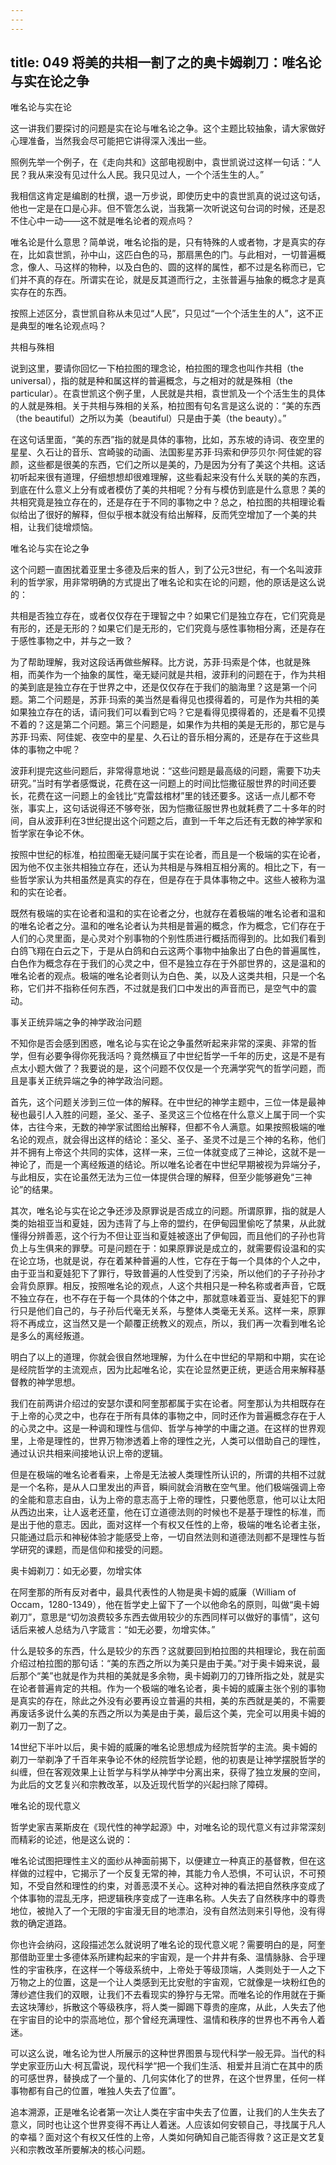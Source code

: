 ```yaml
---
---
---
```

title: 049 将美的共相一割了之的奥卡姆剃刀：唯名论与实在论之争
---







唯名论与实在论

这一讲我们要探讨的问题是实在论与唯名论之争。这个主题比较抽象，请大家做好心理准备，当然我会尽可能把它讲得深入浅出一些。

照例先举一个例子，在《走向共和》这部电视剧中，袁世凯说过这样一句话：“人民？我从来没有见过什么人民。我只见过人，一个个活生生的人。”

我相信这肯定是编剧的杜撰，退一万步说，即使历史中的袁世凯真的说过这句话，他也一定是在口是心非。但不管怎么说，当我第一次听说这句台词的时候，还是忍不住心中一动——这不就是唯名论者的观点吗？

唯名论是什么意思？简单说，唯名论指的是，只有特殊的人或者物，才是真实的存在，比如袁世凯，孙中山，这匹白色的马，那扇黑色的门。与此相对，一切普遍概念，像人、马这样的物种，以及白色的、圆的这样的属性，都不过是名称而已，它们并不真的存在。所谓实在论，就是反其道而行之，主张普遍与抽象的概念才是真实存在的东西。

按照上述区分，袁世凯自称从未见过“人民”，只见过“一个个活生生的人”，这不正是典型的唯名论观点吗？


共相与殊相

说到这里，要请你回忆一下柏拉图的理念论，柏拉图的理念也叫作共相（the universal），指的就是种和属这样的普遍概念，与之相对的就是殊相（the particular）。在袁世凯这个例子里，人民就是共相，袁世凯及一个个活生生的具体的人就是殊相。关于共相与殊相的关系，柏拉图有句名言是这么说的：“美的东西（the beautiful）之所以为美（beautiful）只是由于美（the beauty）。”

在这句话里面，“美的东西”指的就是具体的事物，比如，苏东坡的诗词、夜空里的星星、久石让的音乐、宫崎骏的动画、法国影星苏菲·玛索和伊莎贝尔·阿佳妮的容颜，这些都是很美的东西，它们之所以是美的，乃是因为分有了美这个共相。这话初听起来很有道理，仔细想想却很难理解，这些看起来没有什么关联的美的东西，到底在什么意义上分有或者模仿了美的共相呢？分有与模仿到底是什么意思？美的共相究竟是独立存在的，还是存在于不同的事物之中？总之，柏拉图的共相理论看似给出了很好的解释，但似乎根本就没有给出解释，反而凭空增加了一个美的共相，让我们徒增烦恼。


唯名论与实在论之争

这个问题一直困扰着亚里士多德及后来的哲人，到了公元3世纪，有一个名叫波菲利的哲学家，用非常明确的方式提出了唯名论和实在论的问题，他的原话是这么说的：

共相是否独立存在，或者仅仅存在于理智之中？如果它们是独立存在，它们究竟是有形的，还是无形的？如果它们是无形的，它们究竟与感性事物相分离，还是存在于感性事物之中，并与之一致？

为了帮助理解，我对这段话再做些解释。比方说，苏菲·玛索是个体，也就是殊相，而美作为一个抽象的属性，毫无疑问就是共相，波菲利的问题在于，作为共相的美到底是独立存在于世界之中，还是仅仅存在于我们的脑海里？这是第一个问题。第二个问题是，苏菲·玛索的美当然是看得见也摸得着的，可是作为共相的美如果独立存在的话，请问我们可以看到它吗？它是看得见摸得着的，还是看不见摸不着的？这是第二个问题。第三个问题是，如果作为共相的美是无形的，那它是与苏菲·玛索、阿佳妮、夜空中的星星、久石让的音乐相分离的，还是存在于这些具体的事物之中呢？

波菲利提完这些问题后，非常得意地说：“这些问题是最高级的问题，需要下功夫研究。”当时有学者感慨说，花费在这一问题上的时间比恺撒征服世界的时间还要长，花费在这一问题上的金钱比“克雷兹棺材”里的钱还要多。这话一点儿都不夸张，事实上，这句话说得还不够夸张，因为恺撒征服世界也就耗费了二十多年的时间，自从波菲利在3世纪提出这个问题之后，直到一千年之后还有无数的神学家和哲学家在争论不休。

按照中世纪的标准，柏拉图毫无疑问属于实在论者，而且是一个极端的实在论者，因为他不仅主张共相独立存在，还认为共相是与殊相互相分离的。相比之下，有一些哲学家认为共相虽然是真实的存在，但是存在于具体事物之中。这些人被称为温和的实在论者。

既然有极端的实在论者和温和的实在论者之分，也就存在着极端的唯名论者和温和的唯名论者之分。温和的唯名论者认为共相是普遍的概念，作为概念，它们存在于人们的心灵里面，是心灵对个别事物的个别性质进行概括而得到的。比如我们看到白鸽飞翔在白云之下，于是从白鸽和白云这两个事物中抽象出了白色的普遍属性，白色作为概念存在于我们的心灵之中，但不是独立存在于外部世界的，这是温和的唯名论者的观点。极端的唯名论者则认为白色、美，以及人这类共相，只是一个名称，它们并不指称任何东西，不过就是我们口中发出的声音而已，是空气中的震动。


事关正统异端之争的神学政治问题

不知你是否会感到困惑，唯名论与实在论之争虽然听起来非常的深奥、非常的哲学，但有必要争得你死我活吗？竟然横亘了中世纪哲学一千年的历史，这是不是有点太小题大做了？我要说的是，这个问题不仅仅是一个充满学究气的哲学问题，而且是事关正统异端之争的神学政治问题。

首先，这个问题关涉到三位一体的解释。在中世纪的神学主题中，三位一体是最神秘也最引人入胜的问题，圣父、圣子、圣灵这三个位格在什么意义上属于同一个实体，古往今来，无数的神学家试图给出解释，但都不令人满意。如果按照极端的唯名论的观点，就会得出这样的结论：圣父、圣子、圣灵不过是三个神的名称，他们并不拥有上帝这个共同的实体，这样一来，三位一体就变成了三神论，这就不是一神论了，而是一个离经叛道的结论。所以唯名论者在中世纪早期被视为异端分子，与此相反，实在论虽然无法为三位一体提供合理的解释，但至少能够避免“三神论”的结果。

其次，唯名论与实在论之争还涉及原罪说是否成立的问题。所谓原罪，指的就是人类的始祖亚当和夏娃，因为违背了与上帝的盟约，在伊甸园里偷吃了禁果，从此就懂得分辨善恶，这个行为不但让亚当和夏娃被逐出了伊甸园，而且他们的子孙也背负上与生俱来的罪孽。可是问题在于：如果原罪说是成立的，就需要假设温和的实在论立场，也就是说，存在着某种普遍的人性，它存在于每一个具体的个人之中，由于亚当和夏娃犯下了罪行，导致普遍的人性受到了污染，所以他们的子子孙孙才会背负原罪。相反，按照唯名论的观点，人这个共相只是一种名称或者声音，它既不独立存在，也不存在于每一个具体的个体之中，那就意味着亚当、夏娃犯下的罪行只是他们自己的，与子孙后代毫无关系，与整体人类毫无关系。这样一来，原罪将不再成立，这当然又是一个颠覆正统教义的观点，所以，我们再一次看到唯名论是多么的离经叛道。

明白了以上的道理，你就会很自然地理解，为什么在中世纪的早期和中期，实在论是经院哲学的主流观点，因为比起唯名论，实在论显然更正统，更适合用来解释基督教的神学思想。

我们在前两讲介绍过的安瑟尔谟和阿奎那都属于实在论者。阿奎那认为共相既存在于上帝的心灵之中，也存在于所有具体的事物之中，同时还作为普遍概念存在于人的心灵之中。这是一种调和理性与信仰、哲学与神学的中庸之道。在这样的世界观里，上帝是理性的，世界万物渗透着上帝的理性之光，人类可以借助自己的理性，通过认识共相来间接地认识上帝的逻辑。

但是在极端的唯名论者看来，上帝是无法被人类理性所认识的，所谓的共相不过就是一个名称，是从人口里发出的声音，瞬间就会消散在空气里。他们极端强调上帝的全能和意志自由，认为上帝的意志高于上帝的理性，只要他愿意，他可以让太阳从西边出来，让人返老还童，他在订立道德法则的时候也不是基于理性的标准，而是出于他的意志。因此，面对这样一个有权又任性的上帝，极端的唯名论者主张，只能通过启示和神秘体验才能感受上帝，一切自然法则和道德法则都不是理性与哲学研究的课题，而是信仰和接受的问题。


奥卡姆剃刀：如无必要，勿增实体

在阿奎那的所有反对者中，最具代表性的人物是奥卡姆的威廉（William of Occam，1280-1349），他在哲学史上留下了一个以他命名的原则，叫做“奥卡姆剃刀”，意思是“切勿浪费较多东西去做用较少的东西同样可以做好的事情”，这句话后来被人总结为八字箴言：“如无必要，勿增实体。”

什么是较多的东西，什么是较少的东西？这就要回到柏拉图的共相理论，我在前面介绍过柏拉图的那句话：“美的东西之所以为美只是由于美。”对于奥卡姆来说，最后那个“美”也就是作为共相的美就是多余物，奥卡姆剃刀的刀锋所指之处，就是实在论者普遍肯定的共相。作为一个极端的唯名论者，奥卡姆的威廉主张个别的事物是真实的存在，除此之外没有必要再设立普遍的共相，美的东西就是美的，不需要再废话多说什么美的东西之所以为美是由于美，最后这个美，完全可以用奥卡姆的剃刀一割了之。

14世纪下半叶以后，奥卡姆的威廉的唯名论思想成为经院哲学的主流。奥卡姆的剃刀一举剃净了千百年来争论不休的经院哲学论题，他的初衷是让神学摆脱哲学的纠缠，但在客观效果上让哲学与科学从神学中分离出来，获得了独立发展的空间，为此后的文艺复兴和宗教改革，以及近现代哲学的兴起扫除了障碍。


唯名论的现代意义

哲学史家吉莱斯皮在《现代性的神学起源》中，对唯名论的现代意义有过非常深刻而精彩的论述，他是这么说的：

唯名论试图把理性主义的面纱从神面前揭下，以便建立一种真正的基督教，但在这样做的过程中，它揭示了一个反复无常的神，其能力令人恐惧，不可认识，不可预知，不受自然和理性的约束，对善恶漠不关心。这种对神的看法把自然秩序变成了个体事物的混乱无序，把逻辑秩序变成了一连串名称。人失去了自然秩序中的尊贵地位，被抛入了一个无限的宇宙漫无目的地漂泊，没有自然法则来引导他，没有得救的确定道路。

你也许会纳闷，这段描述怎么就说明了唯名论的现代意义呢？需要明白的是，阿奎那借助亚里士多德体系所建构起来的宇宙观，是一个井井有条、温情脉脉、合乎理性的宇宙秩序，在这样一个等级系统中，上帝处于等级顶端，人类则处于一人之下万物之上的位置，这是一个让人类感到无比安慰的宇宙观，它就像是一块粉红色的薄纱遮住我们的双眼，让我们不去看现实的狰狞与无常。而唯名论的作用就在于撕去这块薄纱，拆散这个等级秩序，将人类一脚踢下尊贵的座席，从此，人失去了他在宇宙目的论中的崇高地位，那个曾经充满理性、温情和秩序的世界也不再令人着迷。

可以这么说，唯名论为世人所展示的这种世界图景与现代科学一般无异。当代的科学史家亚历山大·柯瓦雷说，现代科学“把一个我们生活、相爱并且消亡在其中的质的可感世界，替换成了一个量的、几何实体化了的世界，在这个世界里，任何一样事物都有自己的位置，唯独人失去了位置”。

追本溯源，正是唯名论者第一次让人类在宇宙中失去了位置，让我们的人生失去了意义，同时也让这个世界变得不再让人着迷。人应该如何安顿自己，寻找属于凡人的幸福？面对这个有权又任性的上帝，人类如何确知自己能否得救？这正是文艺复兴和宗教改革所要解决的核心问题。